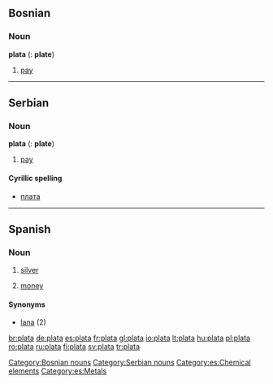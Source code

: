 ==Bosnian==

===Noun===
'''plata''' {{f}} {{s}} ({{p}}: '''plate''')

# [[pay]]

[[Category:Bosnian nouns]]

----

==Serbian==

===Noun===
'''plata''' {{f}} {{s}} ({{p}}: '''plate''')

# [[pay]]

====Cyrillic spelling====
*[[плата#Serbian|плата]]

[[Category:Serbian nouns]]

----

==Spanish==

===Noun===
{{es-noun-f}}

# [[silver]]
# {{slang|lang=es}} [[money]]

====Synonyms====
*[[lana]] {{f}} (2)

[[Category:es:Chemical elements]]
[[Category:es:Metals]]

[[br:plata]]
[[de:plata]]
[[es:plata]]
[[fr:plata]]
[[gl:plata]]
[[io:plata]]
[[lt:plata]]
[[hu:plata]]
[[pl:plata]]
[[ro:plata]]
[[ru:plata]]
[[fi:plata]]
[[sv:plata]]
[[tr:plata]]